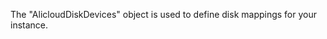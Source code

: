 <!-- Code generated from the comments of the AlicloudDiskDevices struct in builder/ecs/image_config.go; DO NOT EDIT MANUALLY -->

The "AlicloudDiskDevices" object is used to define disk mappings for your
instance.

